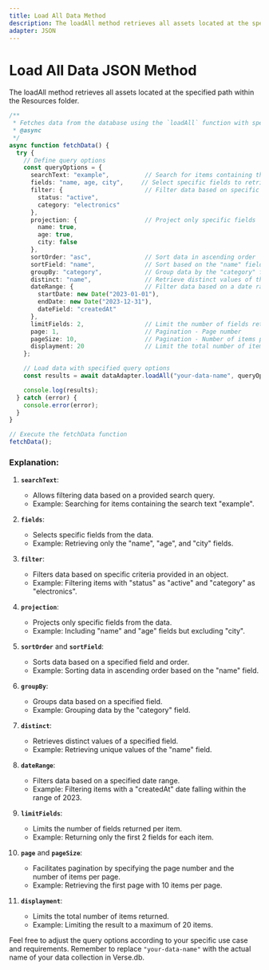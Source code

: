 ```yaml
---
title: Load All Data Method
description: The loadAll method retrieves all assets located at the specified path within the Resources folder.
adapter: JSON
---
```


# Load All Data JSON Method

The loadAll method retrieves all assets located at the specified path within the Resources folder.

```typescript
/**
 * Fetches data from the database using the `loadAll` function with specified query options.
 * @async
 */
async function fetchData() {
  try {
    // Define query options
    const queryOptions = {
      searchText: "example",          // Search for items containing the search text "example"
      fields: "name, age, city",     // Select specific fields to retrieve
      filter: {                       // Filter data based on specific criteria
        status: "active",
        category: "electronics"
      },
      projection: {                   // Project only specific fields
        name: true,
        age: true,
        city: false
      },
      sortOrder: "asc",               // Sort data in ascending order
      sortField: "name",              // Sort based on the "name" field
      groupBy: "category",            // Group data by the "category" field
      distinct: "name",               // Retrieve distinct values of the "name" field
      dateRange: {                    // Filter data based on a date range
        startDate: new Date("2023-01-01"),
        endDate: new Date("2023-12-31"),
        dateField: "createdAt"
      },
      limitFields: 2,                 // Limit the number of fields returned per item
      page: 1,                        // Pagination - Page number
      pageSize: 10,                   // Pagination - Number of items per page
      displayment: 20                 // Limit the total number of items returned
    };

    // Load data with specified query options
    const results = await dataAdapter.loadAll("your-data-name", queryOptions);

    console.log(results);
  } catch (error) {
    console.error(error);
  }
}

// Execute the fetchData function
fetchData();
```

### Explanation:

1. **`searchText`**:  
   - Allows filtering data based on a provided search query.
   - Example: Searching for items containing the search text "example".

2. **`fields`**:  
   - Selects specific fields from the data.
   - Example: Retrieving only the "name", "age", and "city" fields.

3. **`filter`**:  
   - Filters data based on specific criteria provided in an object.
   - Example: Filtering items with "status" as "active" and "category" as "electronics".

4. **`projection`**:  
   - Projects only specific fields from the data.
   - Example: Including "name" and "age" fields but excluding "city".

5. **`sortOrder`** and **`sortField`**:  
   - Sorts data based on a specified field and order.
   - Example: Sorting data in ascending order based on the "name" field.

6. **`groupBy`**:  
   - Groups data based on a specified field.
   - Example: Grouping data by the "category" field.

7. **`distinct`**:  
   - Retrieves distinct values of a specified field.
   - Example: Retrieving unique values of the "name" field.

8. **`dateRange`**:  
   - Filters data based on a specified date range.
   - Example: Filtering items with a "createdAt" date falling within the range of 2023.

9. **`limitFields`**:  
   - Limits the number of fields returned per item.
   - Example: Returning only the first 2 fields for each item.

10. **`page`** and **`pageSize`**:  
    - Facilitates pagination by specifying the page number and the number of items per page.
    - Example: Retrieving the first page with 10 items per page.

11. **`displayment`**:  
    - Limits the total number of items returned.
    - Example: Limiting the result to a maximum of 20 items.

Feel free to adjust the query options according to your specific use case and requirements. Remember to replace `"your-data-name"` with the actual name of your data collection in Verse.db.